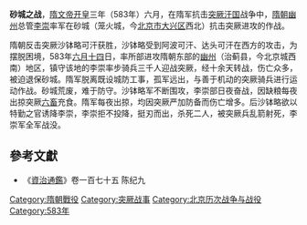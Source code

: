 '''砂城之战'''，[[隋文帝|隋文帝]][[开皇|开皇]]三年（583年）六月，在隋军抗击[[突厥汗国|突厥汗国]]战争中，[[隋朝|隋朝]][[幽州|幽州]]总管[[李崇|李崇]]率军在砂城（笼火城，今[[北京市|北京市]][[大兴区|大兴区]]西北）抗击突厥进攻的作战。

隋朝反击突厥沙钵略可汗获胜，沙钵略受到阿波可汗、达头可汗在西方的攻击，为摆脱困境，583年[[六月十四|六月十四]]日，率所部进攻隋朝东部的[[幽州|幽州]]（治蓟县，今北京城西南）地区，镇守该地的李崇率步骑兵三千人迎战突厥，经十余天转战，伤亡众多，被迫退保砂城。隋军脱离既设城防工事，孤军远出，与善于机动的突厥骑兵进行运动作战。砂城荒废，难于防守。沙钵略军不断围攻，李崇部日夜奋战，因缺粮每夜出掠突厥[[六畜|六畜]]充食。隋军每夜出掠，均因突厥严加防备而伤亡增多。后沙钵略欲以特勤之官诱降李崇，李崇拒不投降，挺刃而出，杀死二人，被突厥兵乱箭射死，李崇军全军战没。

==參考文獻==
*《[[資治通鑑|資治通鑑]]》卷一百七十五 陈纪九

{{DEFAULTSORT:S}}
[[Category:隋朝戰役|Category:隋朝戰役]]
[[Category:突厥战事|Category:突厥战事]]
[[Category:北京历次战争与战役|Category:北京历次战争与战役]]
[[Category:583年|Category:583年]]